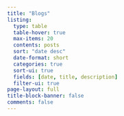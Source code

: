 ```yaml
---
title: "Blogs"
listing:
  type: table
  table-hover: true
  max-items: 20
  contents: posts
  sort: "date desc"
  date-format: short
  categories: true
  sort-ui: true
  fields: [date, title, description]
  filter-ui: true
page-layout: full
title-block-banner: false
comments: false
---
```



